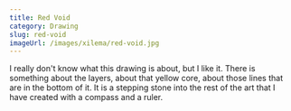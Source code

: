 ```yaml
---
title: Red Void
category: Drawing
slug: red-void
imageUrl: /images/xilema/red-void.jpg
---
```


I really don't know what this drawing is about, but I like it. There is something about the layers, about that yellow core, about those lines that are in the bottom of it. It is a stepping stone into the rest of the art that I have created with a compass and a ruler.
